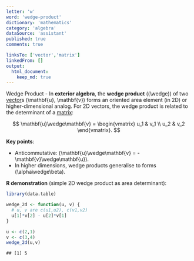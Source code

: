 ```yaml
---
letter: 'w'
word: 'wedge-product'
dictionary: 'mathematics'
category: 'algebra'
dataSource: 'assistant'
published: true
comments: true

linksTo: ['vector','matrix']
linkedFrom: []
output:
  html_document:
    keep_md: true
---
```




<a id="wedge-product">Wedge Product</a> - In **exterior algebra**, the **wedge product** (\(\wedge\)) of two [vector](#vector)s \(\mathbf{u}, \mathbf{v}\) forms an oriented area element (in 2D) or higher-dimensional analog. For 2D vectors, the wedge product is related to the determinant of a [matrix](#matrix):

$$
\mathbf{u}\wedge\mathbf{v} = 
\begin{vmatrix}
u_1 & v_1 \\
u_2 & v_2
\end{vmatrix}.
$$

**Key points**:
- Anticommutative: \(\mathbf{u}\wedge\mathbf{v} = -\mathbf{v}\wedge\mathbf{u}\).
- In higher dimensions, wedge products generalise to forms \(\alpha\wedge\beta\).

**R demonstration** (simple 2D wedge product as area determinant):


``` r
library(data.table)

wedge_2d <- function(u, v) {
  # u, v are c(u1,u2), c(v1,v2)
  u[1]*v[2] - u[2]*v[1]
}

u <- c(2,1)
v <- c(3,4)
wedge_2d(u,v)
```

```
## [1] 5
```
